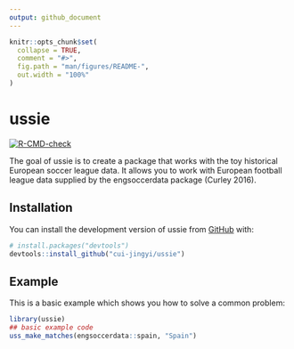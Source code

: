 ```yaml
---
output: github_document
---
```


<!-- README.md is generated from README.Rmd. Please edit that file -->

```r
knitr::opts_chunk$set(
  collapse = TRUE,
  comment = "#>",
  fig.path = "man/figures/README-",
  out.width = "100%"
)
```

# ussie

<!-- badges: start -->
[![R-CMD-check](https://github.com/cui-jingyi/ussie/actions/workflows/R-CMD-check.yaml/badge.svg)](https://github.com/cui-jingyi/ussie/actions/workflows/R-CMD-check.yaml)
<!-- badges: end -->

The goal of ussie is to create a package that works with the toy historical European soccer league data.
It allows you to work with European football league data supplied by the engsoccerdata package (Curley 2016).

## Installation

You can install the development version of ussie from [GitHub](https://github.com/) with:

``` r
# install.packages("devtools")
devtools::install_github("cui-jingyi/ussie")
```

## Example

This is a basic example which shows you how to solve a common problem:

```r
library(ussie)
## basic example code
uss_make_matches(engsoccerdata::spain, "Spain")
```

